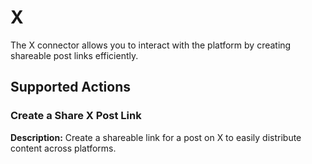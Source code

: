 # X

The X connector allows you to interact with the platform by creating shareable post links efficiently.

## Supported Actions

### Create a Share X Post Link

**Description:** Create a shareable link for a post on X to easily distribute content across platforms.
